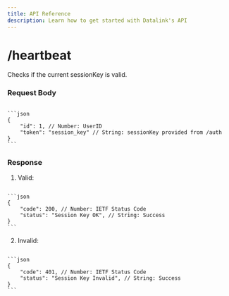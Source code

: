---
title: API Reference
description: Learn how to get started with Datalink's API
---


# /heartbeat

Checks if the current sessionKey is valid. 

### Request Body

<Code>
```json
{
    "id": 1, // Number: UserID
    "token": "session_key" // String: sessionKey provided from /auth
}
```
</Code>

### Response

1. Valid: 
<Code>
```json
{
    "code": 200, // Number: IETF Status Code
    "status": "Session Key OK", // String: Success
}
```
</Code>

2. Invalid:
<Code>
```json
{
    "code": 401, // Number: IETF Status Code
    "status": "Session Key Invalid", // String: Success
}
```
</Code>
